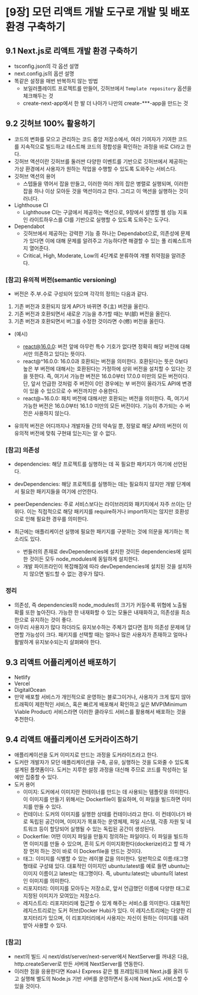 # [9장] 모던 리액트 개발 도구로 개발 및 배포 환경 구축하기

## 9.1 Next.js로 리액트 개발 환경 구축하기

-   tsconfig.json의 각 옵션 설명
-   next.config.js의 옵션 설명
-   똑같은 설정을 매번 반복하지 않는 방법
    -   보일러플레이트 프로젝트를 만들어, 깃허브에서 `Template repository` 옵션을 체크해두는 것
    -   create-next-app에서 한 발 더 나아가 나만의 create-\*\*\*-app을 만드는 것

## 9.2 깃허브 100% 활용하기

-   코드의 변화를 모으고 관리하는 코드 중앙 저장소에서, 여러 기여자가 기여한 코드를 지속적으로 빌드하고 테스트해 코드의 정합성을 확인하는 과정을 바로 CI라고 한다.
-   깃허브 액션이란 깃허브를 둘러싼 다양한 이벤트를 기반으로 깃허브에서 제공하는 가상 환경에서 사용자가 원하는 작업을 수행할 수 있도록 도와주는 서비스다.
-   깃허브 액션의 용어
    -   스텝들을 엮어서 잡을 만들고, 이러한 여러 개의 잡은 병렬로 실행되며, 이러한 잡을 하나 이상 모아둔 것을 액션이라고 한다. 그리고 이 액션을 실행하는 것이 러너다.
-   Lighthouse CI
    -   Lighthouse CI는 구글에서 제공하는 액션으로, 9장에서 설명할 웹 성능 지표인 라이트하우스를 CI를 기반으로 실행할 수 있도록 도와주는 도구다.
-   Dependabot
    -   깃허브에서 제공하는 강력한 기능 중 하나는 Dependabot으로, 의존성에 문제가 있다면 이에 대해 문제를 알려주고 가능하다면 해결할 수 있는 풀 리퀘스트까지 열어준다.
    -   Critical, High, Moderate, Low의 4단계로 분류하여 개별 취약점을 알려준다.

### [참고] 유의적 버전(semantic versioning)

-   버전은 주.부.수로 구성되어 있으며 각각의 정의는 다음과 같다.

1. 기존 버전과 호환되지 않게 API가 바뀌면 주(主) 버전을 올린다.
2. 기존 버전과 호환되면서 새로운 기능을 추가할 때는 부(部) 버전을 올린다.
3. 기존 버전과 호환되면서 버그를 수정한 것이라면 수(修) 버전을 올린다.

-   (예시)

    -   react@16.0.0: 버전 앞에 아무런 특수 기호가 없다면 정확히 해당 버전에 대해서만 의존하고 있다는 뜻이다.
    -   react@^16.0.0: 16.0.0과 호환되는 버전을 의미한다. 호환된다는 뜻은 0보다 높은 부 버전에 대해서는 호환된다는 가정하에 상위 버전을 설치할 수 있다는 것을 뜻한다. 즉, 여기서 가능한 버전은 16.0.0부터 17.0.0 미만의 모든 버전이다. 단, 앞서 언급한 것처럼 주 버전이 0인 경우에는 부 버전이 올라가도 API에 변경이 있을 수 있으므로 수 버전까지만 수용한다.
    -   react@~16.0.0: 패치 버전에 대해서만 호환되는 버전을 의미한다. 즉, 여기서 가능한 버전은 16.0.0부터 16.1.0 미만의 모든 버전이다. 기능이 추가되는 수 버전은 사용하지 않는다.

-   유의적 버전은 어디까지나 개발자들 간의 약속일 뿐, 정말로 해당 API의 버전이 이 유의적 버전에 맞춰 구현돼 있는지는 알 수 없다.

### [참고] 의존성

-   dependencies: 해당 프로젝트를 실행하는 데 꼭 필요한 패키지가 여기에 선언된다.
-   devDependencies: 해당 프로젝트를 실행하는 데는 필요하지 않지만 개발 단계에서 필요한 패키지들을 여기에 선언한다.
-   peerDependencies: 주로 서비스보다는 라이브러리와 패키지에서 자주 쓰이는 단위다. 이는 직접적으로 해당 패키지를 require하거나 import하지는 않지만 호환성으로 인해 필요한 경우를 의미한다.

-   최근에는 애플리케이션 실행에 필요한 패키지를 구분하는 것에 의문을 제기하는 목소리도 있다.
    -   번들러의 존재로 devDependencies에 설치한 것이든 dependencies에 설피한 것이든 모두 node_modules에 동일하게 설치한다.
    -   개발 파이프라인이 복잡해짐에 따라 devDependencies에 설치된 것을 설치하지 않으면 빌드할 수 없는 경우가 많다.

### 정리

-   의존성, 즉 dependencies와 node_modules의 크기가 커질수록 위협에 노출될 확률 또한 높아진다. 가능한 한 내재화할 수 있는 모듈은 내재화하고, 의존성을 최소한으로 유지하는 것이 좋다.
-   아무리 사용자가 많다 하더라도 유지보수하는 주체가 없다면 점차 의존성 문제에 당면할 가능성이 크다. 패키지를 선택할 때는 얼마나 많은 사용자가 존재하고 얼마나 활발하게 유지보수되는지 살펴봐야 한다.

## 9.3 리액트 어플리케이션 배포하기

-   Netlify
-   Vercel
-   DigitalOcean
-   만약 배포할 서비스가 개인적으로 운영하는 블로그이거나, 사용자가 크게 많지 않아 트래픽이 제한적인 서비스, 혹은 빠르게 배포해서 확인하고 싶은 MVP(Minimum Viable Product) 서비스라면 이러한 클라우드 서비스를 활용해서 배포하는 것을 추천한다.

## 9.4 리액트 애플리케이션 도커라이즈하기

-   애플리케이션을 도커 이미지로 만드는 과정을 도커라이즈라고 한다.
-   도커란 개발자가 모던 애플리케이션을 구축, 공유, 실행하는 것을 도와줄 수 있도록 설계된 플랫폼이다. 도커는 지루한 설정 과정을 대신해 주므로 코드를 작성하는 일에만 집중할 수 있다.
-   도커 용어
    -   이미지: 도커에서 이미지란 컨테이너를 만드는 데 사용되는 템플릿을 의미한다. 이 이미지를 만들기 위해서는 Dockerfile이 필요하며, 이 파일을 빌드하면 이미지를 만들 수 있다.
    -   컨테이너: 도커의 이미지를 실행한 상태를 컨테이너라고 한다. 이 컨테이너가 바로 독립된 공간이며, 이미지가 목표하는 운영체제, 파일 시스템, 각종 자원 및 네트워크 등이 할당되어 실행될 수 있는 독립된 공간이 생성된다.
    -   Dockerfile: 어떤 이미지 파일을 만들지 정의하는 파일이다. 이 파일을 빌드하면 이미지를 만들 수 있으며, 흔히 도커 이미지화한다(dockerize)라고 할 때 가장 먼저 하는 것이 바로 이 Dockerfile을 만드는 것이다.
    -   태그: 이미지를 식별할 수 있는 레이블 값을 의미한다. 일반적으로 이름:태그명 형태로 구성돼 있다. 대표적인 이미지인 ubuntu:latest를 예로 들면 ubuntu는 이미지 이름이고 latest는 태그명이다. 즉, ubuntu:latest는 ubuntu의 latest인 이미지를 의미한다.
    -   리포지터리: 이미지를 모아두는 저장소로, 앞서 언급했던 이름에 다양한 태그로 지정된 이미지가 모여있는 저장소다.
    -   레지스트리: 리포지터리에 접근할 수 있게 해주는 서비스를 의미한다. 대표적인 레지스트리로는 도커 허브(Docker Hub)가 있다. 이 레지스트리에는 다양한 리포지터리가 있으며, 이 리포지터리에서 사용자는 자신이 원하는 이미지를 내려받아 사용할 수 있다.

### [참고]

-   next의 빌드 시 next/dist/server/next-server에서 NextServer를 꺼내온 다음, http.createServer로 만든 서버에 NextServer를 연동한다.
-   이러한 점을 응용한다면 Koa나 Express 같은 웹 프레임워크에 Next.js를 올려 두고 실행해 별도의 Node.js 기반 서버를 운영하면서 동시에 Next.js도 서비스할 수 있을 것이다.

